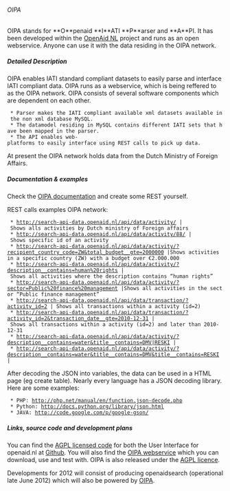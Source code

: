 ====== OIPA ======

OIPA stands for **O**penaid **I**ATI **P**arser and **A**PI. It has been developed within the [[tools:open_aid:start | OpenAid NL]] project and runs as an open webservice. Anyone can use it with the data residing in the OIPA network.

{{:tools:oipa:oipa.001.png?650|}}




===== Detailed Description =====

OIPA enables IATI standard compliant datasets to easily parse and interface IATI compliant data. OIPA runs as a webservice, which is being reffered to as the OIPA network. OIPA consists of several software components which are dependent on each other.

  * Parser makes the IATI compliant available xml datasets available in the non xml database MySQL.
  * The datamodel residing in MySQL contains different IATI sets that have been mapped in the parser.
  * The API enables web-platforms to easily interface using REST calls to pick up data.

At present the OIPA network holds data from the Dutch Ministry of Foreign Affairs. 

===== Documentation & examples =====

Check the [[http://search-api-data.openaid.nl/api/documentation/|OIPA documentation]] and create some REST yourself. 

REST calls examples OIPA network:

  * http://search-api-data.openaid.nl/api/data/activity/ | Shows alls activities by Dutch ministry of Foreign affairs
  * http://search-api-data.openaid.nl/api/data/activity/88/ | Shows specific id of an activity
  * http://search-api-data.openaid.nl/api/data/activity/?recipient_country_code=ZW&total_budget__gte=2000000 |Shows activities in a specific country (ZW) with a budget over €2.000.000
  * http://search-api-data.openaid.nl/api/data/activity/?description__contains=human%20rights | Shows all activities where the description contains “human rights”
  * http://search-api-data.openaid.nl/api/data/activity/?sector=Public%20finance%20management |Shows all activities in the sector “Public finance management”
  * http://search-api-data.openaid.nl/api/data/transaction/?activity_id=2 | Shows all transactions within a activity (id=2)
  * http://search-api-data.openaid.nl/api/data/transaction/?activity_id=2&transaction_date__gte=2010-12-31 | Shows all transactions within a activity (id=2) and later than 2010-12-31
  * http://search-api-data.openaid.nl/api/data/activity/?description__contains=water&title__contains=DMV|RESKI | 
  * http://search-api-data.openaid.nl/api/data/activity/?description__contains=water&title__contains=DMV&title__contains=RESKI |


After decoding the JSON into variables, the data can be used in a HTML page (eg create table). Nearly every language has a JSON decoding library. Here are some examples:

  * PHP: http://php.net/manual/en/function.json-decode.php
  * Python: http://docs.python.org/library/json.html
  * JAVA: http://code.google.com/p/google-gson/

===== Links, source code and development plans =====
You can find the [[https://www.gnu.org/licenses/agpl-3.0.html|AGPL licensed code]] for both the User Interface for openaid.nl at [[https://github.com/openaid-IATI/|Github]]. You will also find the [[https://github.com/openaid-IATI/|OIPA webservice]] which you can download, use and test with. OIPA is also released under the [[https://www.gnu.org/licenses/agpl-3.0.html|AGPL licence]].

Developments for 2012 will consist of producing openaidsearch (operational late June 2012) which will also be powered by [[tools:oipa:start|OIPA]].

 